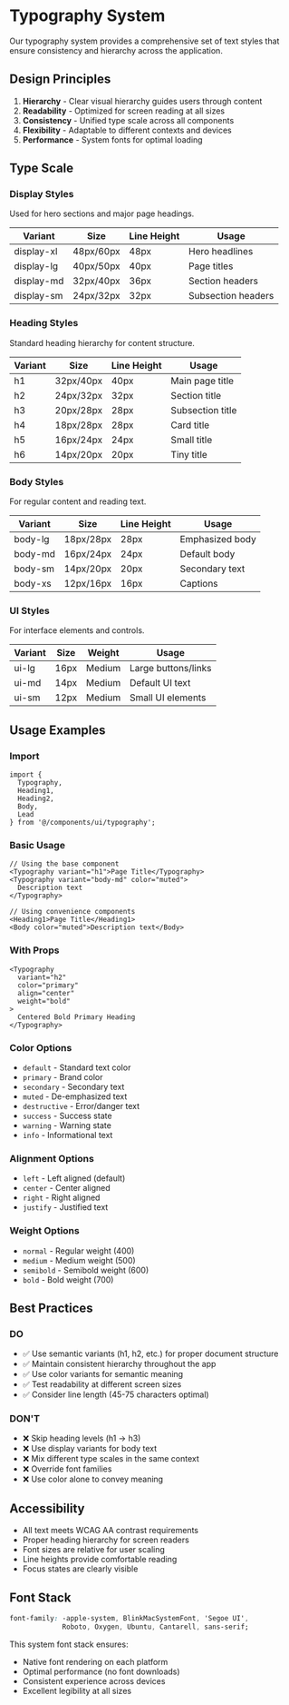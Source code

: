
<Meta title="Foundation/Typography" />

# Typography System

Our typography system provides a comprehensive set of text styles that ensure consistency and hierarchy across the application.

## Design Principles

1. **Hierarchy** - Clear visual hierarchy guides users through content
2. **Readability** - Optimized for screen reading at all sizes
3. **Consistency** - Unified type scale across all components
4. **Flexibility** - Adaptable to different contexts and devices
5. **Performance** - System fonts for optimal loading

## Type Scale

### Display Styles
Used for hero sections and major page headings.

| Variant | Size | Line Height | Usage |
|---------|------|-------------|-------|
| display-xl | 48px/60px | 48px | Hero headlines |
| display-lg | 40px/50px | 40px | Page titles |
| display-md | 32px/40px | 36px | Section headers |
| display-sm | 24px/32px | 32px | Subsection headers |

### Heading Styles
Standard heading hierarchy for content structure.

| Variant | Size | Line Height | Usage |
|---------|------|-------------|-------|
| h1 | 32px/40px | 40px | Main page title |
| h2 | 24px/32px | 32px | Section title |
| h3 | 20px/28px | 28px | Subsection title |
| h4 | 18px/28px | 28px | Card title |
| h5 | 16px/24px | 24px | Small title |
| h6 | 14px/20px | 20px | Tiny title |

### Body Styles
For regular content and reading text.

| Variant | Size | Line Height | Usage |
|---------|------|-------------|-------|
| body-lg | 18px/28px | 28px | Emphasized body |
| body-md | 16px/24px | 24px | Default body |
| body-sm | 14px/20px | 20px | Secondary text |
| body-xs | 12px/16px | 16px | Captions |

### UI Styles
For interface elements and controls.

| Variant | Size | Weight | Usage |
|---------|------|--------|-------|
| ui-lg | 16px | Medium | Large buttons/links |
| ui-md | 14px | Medium | Default UI text |
| ui-sm | 12px | Medium | Small UI elements |

## Usage Examples

### Import
```tsx
import { 
  Typography, 
  Heading1, 
  Heading2, 
  Body, 
  Lead 
} from '@/components/ui/typography';
```

### Basic Usage
```tsx
// Using the base component
<Typography variant="h1">Page Title</Typography>
<Typography variant="body-md" color="muted">
  Description text
</Typography>

// Using convenience components
<Heading1>Page Title</Heading1>
<Body color="muted">Description text</Body>
```

### With Props
```tsx
<Typography 
  variant="h2" 
  color="primary" 
  align="center"
  weight="bold"
>
  Centered Bold Primary Heading
</Typography>
```

### Color Options
- `default` - Standard text color
- `primary` - Brand color
- `secondary` - Secondary text
- `muted` - De-emphasized text
- `destructive` - Error/danger text
- `success` - Success state
- `warning` - Warning state
- `info` - Informational text

### Alignment Options
- `left` - Left aligned (default)
- `center` - Center aligned
- `right` - Right aligned
- `justify` - Justified text

### Weight Options
- `normal` - Regular weight (400)
- `medium` - Medium weight (500)
- `semibold` - Semibold weight (600)
- `bold` - Bold weight (700)

## Best Practices

### DO
- ✅ Use semantic variants (h1, h2, etc.) for proper document structure
- ✅ Maintain consistent hierarchy throughout the app
- ✅ Use color variants for semantic meaning
- ✅ Test readability at different screen sizes
- ✅ Consider line length (45-75 characters optimal)

### DON'T
- ❌ Skip heading levels (h1 → h3)
- ❌ Use display variants for body text
- ❌ Mix different type scales in the same context
- ❌ Override font families
- ❌ Use color alone to convey meaning

## Accessibility

- All text meets WCAG AA contrast requirements
- Proper heading hierarchy for screen readers
- Font sizes are relative for user scaling
- Line heights provide comfortable reading
- Focus states are clearly visible

## Font Stack

```css
font-family: -apple-system, BlinkMacSystemFont, 'Segoe UI', 
             Roboto, Oxygen, Ubuntu, Cantarell, sans-serif;
```

This system font stack ensures:
- Native font rendering on each platform
- Optimal performance (no font downloads)
- Consistent experience across devices
- Excellent legibility at all sizes